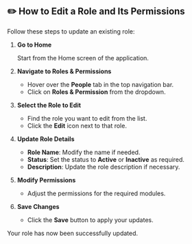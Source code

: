 ## ✏️ How to Edit a Role and Its Permissions

Follow these steps to update an existing role:

1. **Go to Home**

   Start from the Home screen of the application.

2. **Navigate to Roles & Permissions**
   - Hover over the **People** tab in the top navigation bar.
   - Click on **Roles & Permission** from the dropdown.
3. **Select the Role to Edit**
   - Find the role you want to edit from the list.
   - Click the **Edit** icon next to that role.
4. **Update Role Details**
   - **Role Name**: Modify the name if needed.
   - **Status**: Set the status to **Active** or **Inactive** as required.
   - **Description**: Update the role description if necessary.
5. **Modify Permissions**
   - Adjust the permissions for the required modules.
6. **Save Changes**
   - Click the **Save** button to apply your updates.

Your role has now been successfully updated.
